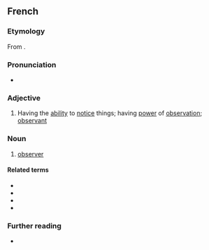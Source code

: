 ==French==

===Etymology===
From {{af|fr|observer|-ateur}}.

===Pronunciation===
* {{fr-IPA}}

===Adjective===
{{fr-adj}}

# Having the [[ability]] to [[notice]] things; having [[power]] of [[observation]]; [[observant]]
#: {{syn|fr|perspicace}}

===Noun===
{{fr-noun|m|f=observatrice}}

# [[observer]]

====Related terms====
* {{l|fr|observable}}
* {{l|fr|observance}}
* {{l|fr|observant}}
* {{l|fr|observer}}

===Further reading===
* {{R:TLFi}}